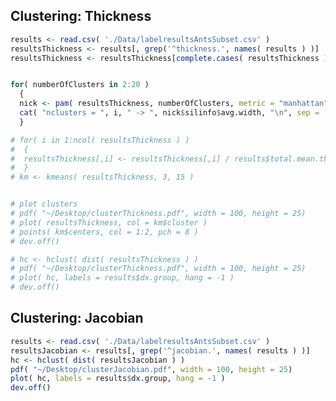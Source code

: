 
## Clustering:  Thickness

```r
results <- read.csv( './Data/labelresultsAntsSubset.csv' )
resultsThickness <- results[, grep('^thickness.', names( results ) )]
resultsThickness <- resultsThickness[complete.cases( resultsThickness ),]


for( numberOfClusters in 2:20 )
  {
  nick <- pam( resultsThickness, numberOfClusters, metric = "manhattan" );
  cat( "nclusters = ", i, " -> ", nick$silinfo$avg.width, "\n", sep = '')
  }

# for( i in 1:ncol( resultsThickness ) )
#  {
#  resultsThickness[,i] <- resultsThickness[,i] / results$total.mean.thickness[i]
#  }
# km <- kmeans( resultsThickness, 3, 15 )


# plot clusters
# pdf( "~/Desktop/clusterThickness.pdf", width = 100, height = 25)
# plot( resultsThickness, col = km$cluster )
# points( km$centers, col = 1:2, pch = 8 )
# dev.off()

# hc <- hclust( dist( resultsThickness ) )
# pdf( "~/Desktop/clusterThickness.pdf", width = 100, height = 25)
# plot( hc, labels = results$dx.group, hang = -1 )
# dev.off()
```








## Clustering:  Jacobian

```r
results <- read.csv( './Data/labelresultsAntsSubset.csv' )
resultsJacobian <- results[, grep('^jacobian.', names( results ) )]
hc <- hclust( dist( resultsJacobian ) )
pdf( "~/Desktop/clusterJacobian.pdf", width = 100, height = 25)
plot( hc, labels = results$dx.group, hang = -1 )
dev.off()
```
